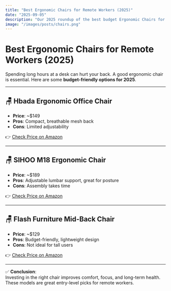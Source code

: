 ```yaml
---
title: "Best Ergonomic Chairs for Remote Workers (2025)"
date: "2025-09-05"
description: "Our 2025 roundup of the best budget Ergonomic Chairs for students — affordable, reliable, and built for study."
image: "/images/posts/chairs.png"
---
```


# Best Ergonomic Chairs for Remote Workers (2025)

Spending long hours at a desk can hurt your back. A good ergonomic chair is essential. Here are some **budget-friendly options for 2025**.

---

## 🪑 Hbada Ergonomic Office Chair

- **Price**: ~$149
- **Pros**: Compact, breathable mesh back
- **Cons**: Limited adjustability

👉 [Check Price on Amazon](#)

---

## 🪑 SIHOO M18 Ergonomic Chair

- **Price**: ~$189
- **Pros**: Adjustable lumbar support, great for posture
- **Cons**: Assembly takes time

👉 [Check Price on Amazon](#)

---

## 🪑 Flash Furniture Mid-Back Chair

- **Price**: ~$129
- **Pros**: Budget-friendly, lightweight design
- **Cons**: Not ideal for tall users

👉 [Check Price on Amazon](#)

---

✅ **Conclusion**:  
Investing in the right chair improves comfort, focus, and long-term health. These models are great entry-level picks for remote workers.
